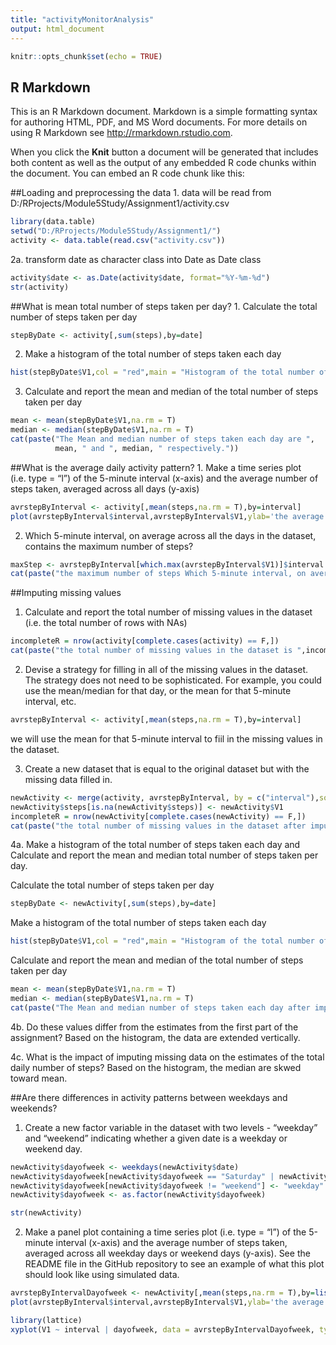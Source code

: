 ```yaml
---
title: "activityMonitorAnalysis"
output: html_document
---
```


```r
knitr::opts_chunk$set(echo = TRUE)
```

## R Markdown

This is an R Markdown document. Markdown is a simple formatting syntax for authoring HTML, PDF, and MS Word documents. For more details on using R Markdown see <http://rmarkdown.rstudio.com>.

When you click the **Knit** button a document will be generated that includes both content as well as the output of any embedded R code chunks within the document. You can embed an R code chunk like this:

##Loading and preprocessing the data
1. data will be read from D:/RProjects/Module5Study/Assignment1/activity.csv

```r
library(data.table)
setwd("D:/RProjects/Module5Study/Assignment1/")
activity <- data.table(read.csv("activity.csv"))

```

2a. transform date as character class into Date as Date class

```r
activity$date <- as.Date(activity$date, format="%Y-%m-%d")
str(activity)
```

##What is mean total number of steps taken per day?
1. Calculate the total number of steps taken per day
```r
stepByDate <- activity[,sum(steps),by=date]
```

2. Make a histogram of the total number of steps taken each day
```r
hist(stepByDate$V1,col = "red",main = "Histogram of the total number of steps taken each day",xlab="Total number of steps by day", ylab="Frequency by Day")
```

3. Calculate and report the mean and median of the total number of steps taken per day

```r
mean <- mean(stepByDate$V1,na.rm = T)
median <- median(stepByDate$V1,na.rm = T)
cat(paste("The Mean and median number of steps taken each day are ", 
          mean, " and ", median, " respectively."))
```

##What is the average daily activity pattern?
1. Make a time series plot (i.e. type = "l") of the 5-minute interval (x-axis) and the average number of steps taken, averaged across all days (y-axis)

```r
avrstepByInterval <- activity[,mean(steps,na.rm = T),by=interval]
plot(avrstepByInterval$interval,avrstepByInterval$V1,ylab='the average number of steps taken', xlab='', type='l', main = "Time series plot of the average number of steps taken by interval")
```

2. Which 5-minute interval, on average across all the days in the dataset, contains the maximum number of steps?

```r
maxStep <- avrstepByInterval[which.max(avrstepByInterval$V1)]$interval
cat(paste("the maximum number of steps Which 5-minute interval, on average across all the days in the dataset is ",maxStep,"."))
```

##Imputing missing values

1. Calculate and report the total number of missing values in the dataset (i.e. the total number of rows with NAs)

```r
incompleteR = nrow(activity[complete.cases(activity) == F,])
cat(paste("the total number of missing values in the dataset is ",incompleteR,"."))
```

2. Devise a strategy for filling in all of the missing values in the dataset. The strategy does not need to be sophisticated. For example, you could use the mean/median for that day, or the mean for that 5-minute interval, etc.

```r
avrstepByInterval <- activity[,mean(steps,na.rm = T),by=interval]
```
we will use the mean for that 5-minute interval to fiil in the missing values in the dataset.

3. Create a new dataset that is equal to the original dataset but with the missing data filled in.
```r

newActivity <- merge(activity, avrstepByInterval, by = c("interval"),sort = F)
newActivity$steps[is.na(newActivity$steps)] <- newActivity$V1
incompleteR = nrow(newActivity[complete.cases(newActivity) == F,])
cat(paste("the total number of missing values in the dataset after impution is ",incompleteR,"."))
```

4a. Make a histogram of the total number of steps taken each day and Calculate and report the mean and median total number of steps taken per day.

Calculate the total number of steps taken per day
```r
stepByDate <- newActivity[,sum(steps),by=date]
```

Make a histogram of the total number of steps taken each day
```r
hist(stepByDate$V1,col = "red",main = "Histogram of the total number of steps taken each day after impution",xlab="Total number of steps by day", ylab="Frequency by Day")
```

Calculate and report the mean and median of the total number of steps taken per day

```r
mean <- mean(stepByDate$V1,na.rm = T)
median <- median(stepByDate$V1,na.rm = T)
cat(paste("The Mean and median number of steps taken each day after impution are ", mean, " and ", median, " respectively."))
```

4b. Do these values differ from the estimates from the first part of the assignment? 
Based on the histogram, the data are extended vertically.

4c. What is the impact of imputing missing data on the estimates of the total daily number of steps?
Based on the histogram, the median are skwed toward mean.

##Are there differences in activity patterns between weekdays and weekends?

1. Create a new factor variable in the dataset with two levels - "weekday" and "weekend" indicating whether a given date is a weekday or weekend day.

```r
newActivity$dayofweek <- weekdays(newActivity$date)
newActivity$dayofweek[newActivity$dayofweek == "Saturday" | newActivity$dayofweek == "Sunday"] <- "weekend"
newActivity$dayofweek[newActivity$dayofweek != "weekend"] <- "weekday"
newActivity$dayofweek <- as.factor(newActivity$dayofweek)

str(newActivity)
```

2. Make a panel plot containing a time series plot (i.e. type = "l") of the 5-minute interval (x-axis) and the average number of steps taken, averaged across all weekday days or weekend days (y-axis). See the README file in the GitHub repository to see an example of what this plot should look like using simulated data.

```r
avrstepByIntervalDayofweek <- newActivity[,mean(steps,na.rm = T),by=list(interval,dayofweek)]
plot(avrstepByInterval$interval,avrstepByInterval$V1,ylab='the average number of steps taken', xlab='', type='l', main = "Time series plot of the average number of steps taken by interval")

library(lattice)
xyplot(V1 ~ interval | dayofweek, data = avrstepByIntervalDayofweek, type = "l", lwd = 2, layout = c(1, 2), ylab = "Number of steps")
```
